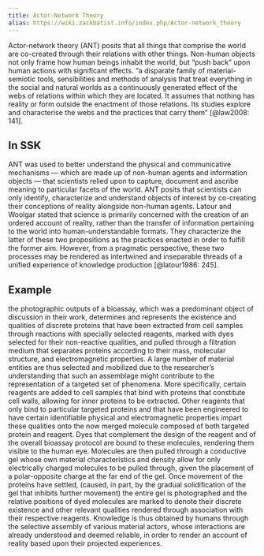 ```yaml
---
title: Actor-Network Theory
alias: https://wiki.zackbatist.info/index.php/Actor-network_theory
---
```

Actor-network theory (ANT) posits that all things that comprise the world are co-created through their relations with other things.
Non-human objects not only frame how human beings inhabit the world, but "push back" upon human actions with significant effects.
"a disparate family of material-semiotic tools, sensibilities and methods of analysis that treat everything in the social and natural worlds as a continuously generated effect of the webs of relations within which they are located. It assumes that nothing has reality or form outside the enactment of those relations.
Its studies explore and characterise the webs and the practices that carry them" [@law2008: 141].

## In SSK
ANT was used to better understand the physical and communicative mechanisms --- which are made up of non-human agents and information objects --- that scientists relied upon to capture, document and ascribe meaning to particular facets of the world.
ANT posits that scientists can only identify, characterize and understand objects of interest by co-creating their conceptions of reality alongside non-human agents.
Latour and Woolgar stated that science is primarily concerned with the creation of an ordered account of reality, rather than the transfer of information pertaining to the world into human-understandable formats.
They characterize the latter of these two propositions as the practices enacted in order to fulfill the former aim.
However, from a pragmatic perspective, these two processes may be rendered as intertwined and inseparable threads of a unified experience of knowledge production [@latour1986: 245].

## Example
the photographic outputs of a bioassay, which was a predominant object of discussion in their work, determines and represents the existence and qualities of discrete proteins that have been extracted from cell samples through reactions with specially selected reagents, marked with dyes selected for their non-reactive qualities, and pulled through a filtration medium that separates proteins according to their mass, molecular structure, and electromagnetic properties.
A large number of material entities are thus selected and mobilized due to the researcher’s understanding that such an assemblage might contribute to the representation of a targeted set of phenomena.
More specifically, certain reagents are added to cell samples that bind with proteins that constitute cell walls, allowing for inner proteins to be extracted.
Other reagents that only bind to particular targeted proteins and that have been engineered to have certain identifiable physical and electromagnetic properties impart these qualities onto the now merged molecule composed of both targeted protein and reagent. Dyes that complement the design of the reagent and of the overall bioassay protocol are bound to these molecules, rendering them visible to the human eye.
Molecules are then pulled through a conductive gel whose own material characteristics and density allow for only electrically charged molecules to be pulled through, given the placement of a polar-opposite charge at the far end of the gel.
Once movement of the proteins have settled, (caused, in part, by the gradual solidification of the gel that inhibits further movement) the entire gel is photographed and the relative positions of dyed molecules are marked to denote their discrete existence and other relevant qualities rendered through association with their respective reagents.
Knowledge is thus obtained by humans through the selective assembly of various material actors, whose interactions are already understood and deemed reliable, in order to render an account of reality based upon their projected experiences.
